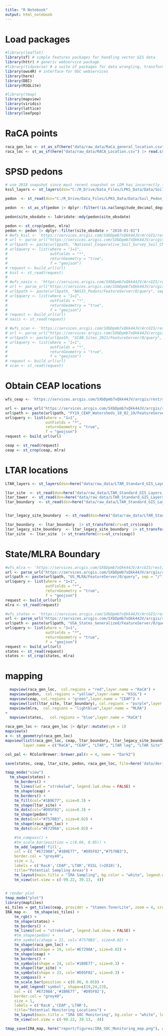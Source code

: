 ```yaml
---
title: "R Notebook"
output: html_notebook
---
```


# Load packages
```r
#library(leaflet)
library(sf) # simple features packages for handling vector GIS data
library(httr) # generic webservice package
#library(tidyverse) # a suite of packages for data wrangling, transformation, plotting, ...
library(ows4R) # interface for OGC webservices
library(here)
library(DBI)
library(RSQLite)

#library(tmap)
library(mapview)
library(viridis)
library(lattice)
library(leafpop)
```


# RaCA points
```r
raca_gen_loc <- st_as_sf(here("data/raw_data/RaCa_general_location.csv") |> read.csv(), coords = c("Gen_long","Gen_lat"), crs = 4326)
raca_loc <- st_as_sf(here("data/raw_data/RACA_Location.csv") |> read.csv(), coords = c("Lon","Lat"), crs = 4326)

```

# SPSD pedons
```r
# use 2018 snapshot since most recent snapshot on LDM has incorrectly formatted 'site_obsdate' field.
kssl_layers <- st_layers(dsn="C:/R_Drive/Data_Files/LPKS_Data/Data/Soil_Pedon_Databases/NRCS/KSSL/NCSS_Soil_Characterization_Database/NCSS_Soil_Characterization_Database_09_14_2018.gdb")

pedon  <- st_read(dsn="C:/R_Drive/Data_Files/LPKS_Data/Data/Soil_Pedon_Databases/NRCS/KSSL/NCSS_Soil_Characterization_Database/NCSS_Soil_Characterization_Database_09_14_2018.gdb", layer=kssl_layers[[1]][34]) 

pedon  <- st_as_sf(pedon |> dplyr::filter(!is.na(longitude_decimal_degrees), !is.na(latitude_decimal_degrees)), coords = c("longitude_decimal_degrees","latitude_decimal_degrees"), crs = 4326)

pedon$site_obsdate <- lubridate::mdy(pedon$site_obsdate)

pedon <- st_crop(pedon, mlra)
pedon <- pedon |> dplyr::filter(site_obsdate > "2010-01-01")
# #wfs_kssl <- 'https://services.arcgis.com/SXbDpmb7xQkk44JV/ArcGIS/rest/services/National_Cooperative_Soil_Survey_Soil_Characterization_Map/FeatureServer'
# url <- parse_url("https://services.arcgis.com/SXbDpmb7xQkk44JV/arcgis/rest/services")
# url$path <- paste(url$path, "National_Cooperative_Soil_Survey_Soil_Characterization_Map/FeatureServer/0/query", sep = "/")
# url$query <- list(where = "1=1",
#                   outFields = "*",
#                   returnGeometry = "true",
#                   f = "geojson")
# request <- build_url(url)
# kssl <- st_read(request)
# 
# #wfs_nasis <- 'https://services.arcgis.com/SXbDpmb7xQkk44JV/ArcGIS/rest/services/NASIS_Pedons/FeatureServer'
# url <- parse_url("https://services.arcgis.com/SXbDpmb7xQkk44JV/arcgis/rest/services")
# url$path <- paste(url$path, "NASIS_Pedons/FeatureServer/0/query", sep = "/")
# url$query <- list(where = "1=1",
#                   outFields = "*",
#                   returnGeometry = "true",
#                   f = "geojson")
# request <- build_url(url)
# nasis <- st_read(request)

# #wfs_scan <- 'https://services.arcgis.com/SXbDpmb7xQkk44JV/ArcGIS/rest/services/SCAN_Sites_2021/FeatureServer'
# url <- parse_url("https://services.arcgis.com/SXbDpmb7xQkk44JV/arcgis/rest/services")
# url$path <- paste(url$path, "SCAN_Sites_2021/FeatureServer/0/query", sep = "/")
# url$query <- list(where = "1=1",
#                   outFields = "*",
#                   returnGeometry = "true",
#                   f = "geojson")
# request <- build_url(url)
# scan <- st_read(request)
```

# Obtain CEAP locations
```r
wfs_ceap <- 'https://services.arcgis.com/SXbDpmb7xQkk44JV/arcgis/rest/services/FY19_CEAP_Watersheds_10_02_19/FeatureServer'

url <- parse_url("https://services.arcgis.com/SXbDpmb7xQkk44JV/arcgis/rest/services")
url$path <- paste(url$path, "FY19_CEAP_Watersheds_10_02_19/FeatureServer/0/query", sep = "/")
url$query <- list(where = "1=1",
                  outFields = "*",
                  returnGeometry = "true",
                  f = "geojson")
request <- build_url(url)

ceap <- st_read(request)
ceap <- st_crop(ceap, mlra)

```

# LTAR locations
```r
LTAR_layers <- st_layers(dsn=here("data/raw_data/LTAR_Standard_GIS_Layers_v2020_pub.gdb"))

ltar_site  <- st_read(dsn=here("data/raw_data/LTAR_Standard_GIS_Layers_v2020_pub.gdb"), layer=LTAR_layers[[1]][2]) 
ltar_tower  <- st_read(dsn=here("data/raw_data/LTAR_Standard_GIS_Layers_v2020_pub.gdb"), layer=LTAR_layers[[1]][4]) 
ltar_boundary  <- st_read(dsn=here("data/raw_data/LTAR_Standard_GIS_Layers_v2020_pub.gdb"), layer=LTAR_layers[[1]][5])


ltar_legacy_site_boundary  <- st_read(dsn=here("data/raw_data/LTAR_Standard_GIS_Layers_v2020_pub.gdb"), layer=LTAR_layers[[1]][6])

ltar_boundary  <- ltar_boundary  |> st_transform(crs=st_crs(ceap))
ltar_legacy_site_boundary  <- ltar_legacy_site_boundary  |> st_transform(crs=st_crs(ceap))
ltar_site  <- ltar_site  |> st_transform(crs=st_crs(ceap))

```

# State/MLRA Boundary
```r
#wfs_mlra <- 'https://services.arcgis.com/SXbDpmb7xQkk44JV/ArcGIS/rest/services/US_MLRA/FeatureServer'
url <- parse_url("https://services.arcgis.com/SXbDpmb7xQkk44JV/arcgis/rest/services")
url$path <- paste(url$path, "US_MLRA/FeatureServer/0/query", sep = "/")
url$query <- list(where = "1=1",
                  outFields = "*",
                  returnGeometry = "true",
                  f = "geojson")
request <- build_url(url)
mlra <- st_read(request)

#wfs_states <- 'https://services.arcgis.com/SXbDpmb7xQkk44JV/ArcGIS/rest/services/USA_States_Generalized/FeatureServer'
url <- parse_url("https://services.arcgis.com/SXbDpmb7xQkk44JV/arcgis/rest/services")
url$path <- paste(url$path, "USA_States_Generalized/FeatureServer/0/query", sep = "/")
url$query <- list(where = "1=1",
                  outFields = "*",
                  returnGeometry = "true",
                  f = "geojson")
request <- build_url(url)
states <- st_read(request)
states <- st_crop(states, mlra)


```

# mapping
```r
  mapview(raca_gen_loc,  col.regions = "red",layer.name = "RaCA") +
  mapview(pedon,  col.regions = "yellow",layer.name = "KSSL") +
  mapview(ceap, col.regions = "green",layer.name = "CEAP") +
  mapview(list(ltar_site, ltar_boundary), col.regions = "purple",layer.name = "LTAR") +
  mapview(mlra,  col.regions = "lightblue",layer.name = "MLRA") 
+
  mapview(states,   col.regions = "blue",layer.name = "RaCA")

raca_gen_loc <- raca_gen_loc |> dplyr::mutate(sym = 1)
mapview(x)
x <- st_geometry(raca_gen_loc)
mapview(list(raca_gen_loc, ceap, ltar_boundary, ltar_legacy_site_boundary, ltar_site),
        layer.name = c("RaCA", "CEAP", "LTAR", "LTAR leg", "LTAR Site"))

col_pal <- RColorBrewer::brewer.pal(n = 4, name = "Dark2")

save(states, ceap, ltar_site, pedon, raca_gen_loc, file=here('data/derived_data/IRA_sites.Rdata'))

tmap_mode("view")
  tm_shape(states) +
    tm_borders() +
    tm_lines(lwd = "strokelwd", legend.lwd.show = FALSE) +
    tm_shape(ceap) +
    tm_borders() +
    tm_fill(col="#1B9E77", size=0.3) +
    tm_shape(ltar_site) +
    tm_dots(col="#D95F02", size=0.3) +
    tm_shape(pedon) +
    tm_dots(col="#7570B3", size=0.02) +
    tm_shape(raca_gen_loc) +
    tm_dots(col="#E7298A", size=0.02) +

    #tm_compass() + 
    #tm_scale_bar(position = c(0.06, 0.05)) +
    tm_add_legend('fill', 
	col = c( "#E7298A","#1B9E77", "#D95F02","#7570B3"),
	border.col = "grey40",
	size = 1,
	labels = c('RacA','CEAP','LTAR','KSSL (>2010)'),
	title="Potential Sampling Areas") +
    tm_layout(main.title = "IRA Sampling", bg.color = "white", legend.outside = TRUE) +
    tm_view(set.view = c(-99.22, 39.13,  4))

  
# render plot
tmap_mode("plot")
library(maptiles)
ei_tiles = get_tiles(ceap, provider = "Stamen.TonerLite", zoom = 4, crop = FALSE)
IRA_map <-   tm_shape(ei_tiles) + 
    tm_rgb() +
    tm_shape(states) +
    tm_borders() +
    tm_lines(lwd = "strokelwd", legend.lwd.show = FALSE) +
    #tm_shape(pedon) +
    #tm_symbols(shape = 21, col='#7570B3', size=0.02) +
    tm_shape(raca_gen_loc) +
    tm_symbols(shape = 19, col='#E7298A', size=0.02) +
    tm_shape(ceap) +
    tm_borders() +
    tm_symbols(shape = 24, col='#1B9E77', size=0.3) +
    tm_shape(ltar_site) +
    tm_symbols(shape = 23, col='#D95F02', size=0.3) +
    tm_compass() + 
    tm_scale_bar(position = c(0.06, 0.05)) +
    tm_add_legend('symbol', shape=c(19,24,23), 
	col = c( '#E7298A','#1B9E77', '#D95F02'),
	border.col = "grey40",
	size = 1,
	labels = c('RacA','CEAP','LTAR'),
	title="Potential Monitoring Locations") +
    tm_layout(main.title = "IRA SOC Monitoring", bg.color = "white", legend.outside = TRUE) +
    tm_view(set.view = c(-99.22, 39.13,  4))

tmap_save(IRA_map, here("report/figures/IRA_SOC_Monitoring_map.png"), width=3000, height=1400, asp=0)    




```

